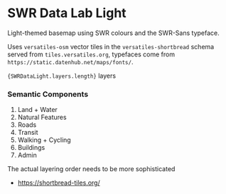 

<Meta of={MapStyleStories} />

# SWR Data Lab Light

Light-themed basemap using SWR colours and the SWR-Sans typeface.

Uses `versatiles-osm` vector tiles in the `versatiles-shortbread` schema served from `tiles.versatiles.org`, typefaces come from `https://static.datenhub.net/maps/fonts/`.

<Story of={MapStyleStories.Default} />

<code>{SWRDataLight.layers.length}</code> layers

### Semantic Components

1. Land + Water
2. Natural Features
3. Roads
4. Transit
5. Walking + Cycling
6. Buildings
7. Admin

The actual layering order needs to be more sophisticated

- https://shortbread-tiles.org/
